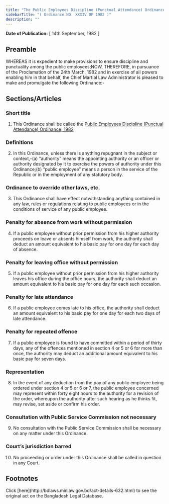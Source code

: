 ```yaml
---
title: "The Public Employees Discipline (Punctual Attendance) Ordinance, 1982"
sidebarTitle: "( Ordinance NO. XXXIV OF 1982 )"
description: ""
---
```


**Date of Publication:** [ 14th September, 1982 ]

## Preamble

WHEREAS it is expedient to make provisions to ensure discipline and punctuality among the public employees;NOW, THEREFORE, in pursuance of the Proclamation of the 24th March, 1982 and in exercise of all powers enabling him in that behalf, the Chief Martial Law Administrator is pleased to make and promulgate the following Ordinance:-

## Sections/Articles

### Short title

1. This Ordinance shall be called the [Public Employees Discipline (Punctual Attendance) Ordinance, 1982](/laws/act-632 "Public Employees Discipline (Punctual Attendance) Ordinance, 1982")

### Definitions

2. In this Ordinance, unless there is anything repugnant in the subject or context,-(a) “authority” means the appointing authority or an officer or authority designated by it to exercise the powers of authority under this Ordinance;(b) “public employee” means a person in the service of the Republic or in the employment of any statutory body.

### Ordinance to override other laws, etc.

3. This Ordinance shall have effect notwithstanding anything contained in any law, rules or regulations relating to public employees or in the conditions of service of any public employee.

### Penalty for absence from work without permission

4. If a public employee without prior permission from his higher authority proceeds on leave or absents himself from work, the authority shall deduct an amount equivalent to his basic pay for one day for each day of absence.

### Penalty for leaving office without permission

5. If a public employee without prior permission from his higher authority leaves his office during the office hours, the authority shall deduct an amount equivalent to his basic pay for one day for each such occasion.

### Penalty for late attendance

6. If a public employee comes late to his office, the authority shall deduct an amount equivalent to his basic pay for one day for each two days of late attendance.

### Penalty for repeated offence

7. If a public employee is found to have committed within a period of thirty days, any of the offences mentioned in section 4 or 5 or 6 for more than once, the authority may deduct an additional amount equivalent to his basic pay for seven days.

### Representation

8. In the event of any deduction from the pay of any public employee being ordered under section 4 or 5 or 6 or 7, the public employee concerned may represent within forty eight hours to the authority for a revision of the order, whereupon the authority after such hearing as he thinks fit, may revise, set aside or confirm his order.

### Consultation with Public Service Commission not necessary

9. No consultation with the Public Service Commission shall be necessary on any matter under this Ordinance.

### Court’s jurisdiction barred

10. No proceeding or order under this Ordinance shall be called in question in any Court.

## Footnotes

<Note>
  Click [here](http://bdlaws.minlaw.gov.bd/act-details-632.html) to see the original act on the Bangladesh Legal Database.
</Note>
